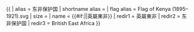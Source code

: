 {{ {{{1<noinclude>|country showdata</noinclude>}}}
| alias           = 东非保护国
| shortname alias = 
| flag alias      = Flag of Kenya (1895–1921).svg
| size            = {{{size|}}}
| name            = {{#if:{{{name|}}}|{{{name|}}}|英屬東非}}
| redir1          = 英屬東非
| redir2          = 东非保护国
| redir3          = British East Africa
}}
